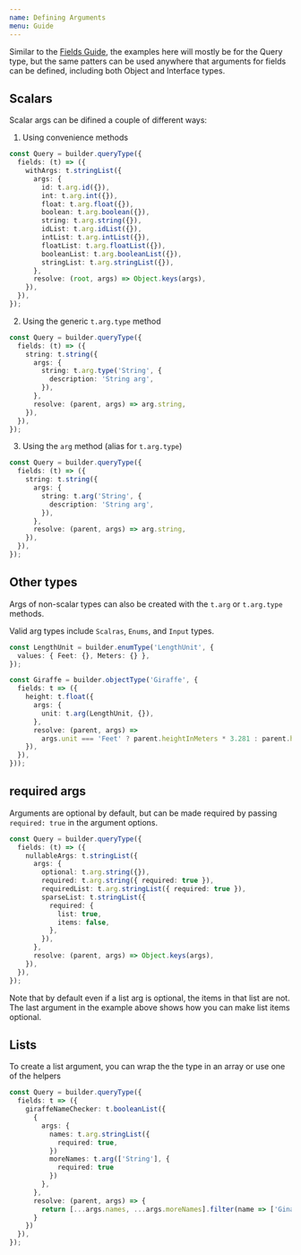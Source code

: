```yaml
---
name: Defining Arguments
menu: Guide
---
```


Similar to the [Fields Guide](/docs-guide-fields), the examples here will mostly be for the Query
type, but the same patters can be used anywhere that arguments for fields can be defined, including
both Object and Interface types.

## Scalars

Scalar args can be difined a couple of different ways:

1. Using convenience methods

```typescript
const Query = builder.queryType({
  fields: (t) => ({
    withArgs: t.stringList({
      args: {
        id: t.arg.id({}),
        int: t.arg.int({}),
        float: t.arg.float({}),
        boolean: t.arg.boolean({}),
        string: t.arg.string({}),
        idList: t.arg.idList({}),
        intList: t.arg.intList({}),
        floatList: t.arg.floatList({}),
        booleanList: t.arg.booleanList({}),
        stringList: t.arg.stringList({}),
      },
      resolve: (root, args) => Object.keys(args),
    }),
  }),
});
```

2. Using the generic `t.arg.type` method

```typescript
const Query = builder.queryType({
  fields: (t) => ({
    string: t.string({
      args: {
        string: t.arg.type('String', {
          description: 'String arg',
        }),
      },
      resolve: (parent, args) => arg.string,
    }),
  }),
});
```

3. Using the `arg` method (alias for `t.arg.type`)

```typescript
const Query = builder.queryType({
  fields: (t) => ({
    string: t.string({
      args: {
        string: t.arg('String', {
          description: 'String arg',
        }),
      },
      resolve: (parent, args) => arg.string,
    }),
  }),
});
```

## Other types

Args of non-scalar types can also be created with the `t.arg` or `t.arg.type` methods.

Valid arg types include `Scalras`, `Enums`, and `Input` types.

```typescript
const LengthUnit = builder.enumType('LengthUnit', {
  values: { Feet: {}, Meters: {} },
});

const Giraffe = builder.objectType('Giraffe', {
  fields: t => ({
    height: t.float({
      args: {
        unit: t.arg(LengthUnit, {}),
      },
      resolve: (parent, args) =>
        args.unit === 'Feet' ? parent.heightInMeters * 3.281 : parent.heightInMeters,
    }),
  }),
}));
```

## required args

Arguments are optional by default, but can be made required by passing `required: true` in the
argument options.

```typescript
const Query = builder.queryType({
  fields: (t) => ({
    nullableArgs: t.stringList({
      args: {
        optional: t.arg.string({}),
        required: t.arg.string({ required: true }),
        requiredList: t.arg.stringList({ required: true }),
        sparseList: t.stringList({
          required: {
            list: true,
            items: false,
          },
        }),
      },
      resolve: (parent, args) => Object.keys(args),
    }),
  }),
});
```

Note that by default even if a list arg is optional, the items in that list are not. The last
argument in the example above shows how you can make list items optional.

## Lists

To create a list argument, you can wrap the the type in an array or use one of the helpers

```typescript
const Query = builder.queryType({
  fields: t => ({
    giraffeNameChecker: t.booleanList({
      {
        args: {
          names: t.arg.stringList({
            required: true,
          })
          moreNames: t.arg(['String'], {
            required: true
          })
        },
      },
      resolve: (parent, args) => {
        return [...args.names, ...args.moreNames].filter(name => ['Gina', 'James'].includes(name)),
      }
    })
  }),
});

```

[inputs]: /docs-guide-inputs
[enums]: /docs-guide-enums
[fieldbuilder]: /docs-api-field-builder
